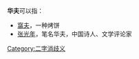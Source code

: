 '''华夫'''可以指：

* [[窩夫|窩夫]]，一种烤饼
* [[张光年|张光年]]，笔名华夫，中国诗人、文学评论家

{{disambig}}

[[Category:二字消歧义|Category:二字消歧义]]